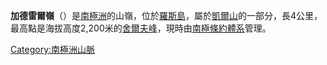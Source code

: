 {{coord|77|32|S|168|50|E|source:GNIS|display=title}}

'''加德雷爾嶺'''（{{lang-en|Guardrail Ridge}}）是[[南極洲|南極洲]]的山嶺，位於[[羅斯島|羅斯島]]，屬於[[凱爾山|凱爾山]]的一部分，長4公里，最高點是海拔高度2,200米的[[舍爾夫峰|舍爾夫峰]]，現時由[[南極條約體系|南極條約體系]]管理。

{{DEFAULTSORT:Guardrail Ridge}}
[[Category:南極洲山脈|Category:南極洲山脈]]


{{RossIsland-geo-stub}}